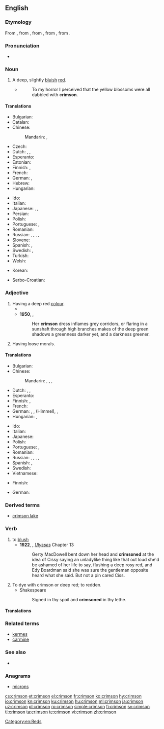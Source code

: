 ==English==
{{wikipedia}}

===Etymology===
From {{etyl|es|en}}, from {{etyl|ar|en}} {{term|قرمز|tr=qirmiz|lang=ar}}, from {{etyl|fa|en}} {{term|کرمست|tr=kirmist|lang=fa}}, from {{etyl|pal|en}}, from {{etyl|sa|en}}.

===Pronunciation===
* {{a|UK|US}} {{IPA|/ˈkrɪmzən/|lang=en}}

===Noun===
{{en-noun}}
{{projectlink|wikipedia}}

# A deep, slightly [[bluish]] [[red]].
#: {{color panel|DC143C}}
#* {{w|Arthur Conan Doyle}}
#*: To my horror I perceived that the yellow blossoms were all dabbled with '''crimson'''.

====Translations====
{{trans-top|deep, slightly bluish red}}
* Bulgarian: {{t|bg|пурпур|m}}
* Catalan: {{t|ca|carmesí}}
* Chinese:
*: Mandarin: {{t+|cmn|艷紅色|sc=Hani}}, {{t|cmn|艳红色|tr=yànhóngsè|sc=Hani}}
* Czech: {{t+|cs|karmínový}}
* Dutch: {{t+|nl|karmijnrood|n}}, {{t|nl|helrood|n}}, {{t|nl|dieprood|n}}
* Esperanto: {{t|eo|karmezino}}
* Estonian: {{t|et|karmiinpunane}}
* Finnish: {{t|fi|verenpunainen}}, {{t|fi|karmiininpunainen}}
* French: {{t+|fr|cramoisi|m}}
* German: {{t+|de|Purpur|n}}, {{t|de|Purpurrot|n}}
* Hebrew: {{t+|he|אַרְגָּמָן|tr=argaman|sc=Hebr}}
* Hungarian: {{t+|hu|karmazsin}}
{{trans-mid}}
* Ido: {{t+|io|karmezino}}
* Italian: {{t+|it|cremisi}}
* Japanese: {{t|ja|深紅色|tr=しんくしょく, shinkushoku}}, {{t|ja|クリムゾン|tr=kurimuzon}}, {{t|ja|紅色|tr=べにいろ, beniiro|sc=Jpan}}
* Persian: {{t+|fa|زرشکی|tr=zereški}}
* Polish: {{t+|pl|karmazyn|m}}
* Portuguese: {{t|pt|carmim}}, {{t|pt|carmesim|m}}
* Romanian: {{t+|ro|carmin}}
* Russian: {{t+|ru|малиновый|tr=malínovyj|sc=Cyrl}}, {{t+|ru|алый|tr=ályj|sc=Cyrl}}, {{t+|ru|пунцовый|tr=puncóvyj|sc=Cyrl}}, {{t+|ru|багровый|tr=bagróvyj|sc=Cyrl}}, {{t+|ru|багряный|tr=bagrjányj|sc=Cyrl}}
* Slovene: {{t|sl|škrlatna}}
* Spanish: {{t+|es|carmín}}, {{t+|es|carmesí}}
* Swedish: {{t+|sv|karmosinröd}}, {{t|sv|karmosin}}
* Turkish: {{t+|tr|kırmızı}}
* Welsh: {{t+|cy|rhudd}}
{{trans-bottom}}

{{checktrans-top}}
<!--Remove this section once all of the translations below have been moved into the tables above.-->
* Korean: {{t-check|ko|심홍색|sc=Hang}}
{{trans-mid}}
* Serbo-Croatian: {{t-check|sh|гримизна боја|sc=Cyrl}}
{{trans-bottom}}

===Adjective===
{{en-adj}}

#Having a deep red [[color|colour]].
#* {{quote-book|year=1907|author=[[w:Robert W. Chambers|Robert Chambers]]
|title=The Younger Set
|chapter=5|url=http://openlibrary.org/works/OL8127246W
|passage=Breezes blowing from beds of iris quickened her breath with their perfume ; &hellip;&nbsp;; she saw a '''crimson''' cardinal winging through the foliage, and amorous tanagers flashing like scarlet flames athwart the pines.}}
#*'''1950''', {{w|Mervyn Peake}}, ''{{w|Gormenghast (novel)|Gormenghast}}''
#*:Her '''crimson''' dress inflames grey corridors, or flaring in a sunshaft through high branches makes of the deep green shadows a greenness darker yet, and a darkness greener.
#Having loose morals.

====Translations====
{{trans-top|having a deep red colour}}
* Bulgarian: {{t+|bg|пурпурен}}
* Chinese:
*: Mandarin: {{t+|cmn|艷紅色|sc=Hani}}, {{t|cmn|艳红色|tr=yànhóngsè|sc=Hani}}, {{t|cmn|赤紅色|sc=Hani}}, {{t|cmn|赤红色|tr=chìhóngsè|sc=Hani}}
* Dutch: {{t+|nl|karmijnrood}}, {{t|nl|helrood}}, {{t|nl|dieprood}}
* Esperanto: {{t|eo|karmezina}}
* Finnish: {{t|fi|verenpunainen}}, {{t|fi|karmiininpunainen}}
* French: {{t+|fr|cramoisi}}
* German: {{t+|de|purpurn}}, {{t|de|purpurrot}}, {{t+|de|blutrot}} (Himmel), {{t+|de|dunkelrot}}, {{t|de|karmesinrot}}
* Hungarian: {{t+|hu|karmazsin}}, {{t+|hu|karmazsinvörös}}
{{trans-mid}}
* Ido: {{t+|io|karmezina}}
* Italian: {{t+|it|cremisi}}
* Japanese: {{t|ja|深紅色|tr=しんくしょくの, shinkushoku no|alt=深紅色の}}
* Polish: {{t|pl|karmazynowy|m}}
* Portuguese: {{t|pt|carmim}}, {{t|pt|carmesim}}
* Romanian: {{t+|ro|carmin}}
* Russian: {{t+|ru|малиновый|tr=malínovyj|sc=Cyrl}}, {{t+|ru|алый|tr=ályj|sc=Cyrl}}, {{t+|ru|пунцовый|tr=puncóvyj|sc=Cyrl}}, {{t+|ru|багровый|tr=bagróvyj|sc=Cyrl}}, {{t+|ru|багряный|tr=bagrjányj|sc=Cyrl}}
* Spanish: {{t+|es|carmín}}, {{t+|es|carmesí}}
* Swedish: {{t+|sv|karmosinröd}}
* Vietnamese: {{t|vi|đỏ thắm}}
{{trans-bottom}}

{{trans-top|having loose morals}}
* Finnish: {{t+|fi|kevytkenkäinen}}
{{trans-mid}}
* German: {{t|de|lose Sitten|f-p}}
{{trans-bottom}}

===Derived terms===
* [[crimson lake]]

===Verb===
{{en-verb}}

# to [[blush]]
#* '''1922''', {{w|James Joyce}}, ''[[w:Ulysses (novel)|Ulysses]]'' Chapter 13
#*: Gerty MacDowell bent down her head and '''crimsoned''' at the idea of Cissy saying an unladylike thing like that out loud she'd be ashamed of her life to say, flushing a deep rosy red, and Edy Boardman said she was sure the gentleman opposite heard what she said. But not a pin cared Ciss.
# To dye with crimson or deep red; to redden.
#* Shakespeare
#*: Signed in thy spoil and '''crimsoned''' in thy lethe.

====Translations====
{{trans-see|blush}}

===Related terms===
* [[kermes]]
* [[carmine]]

===See also===
* {{list:reds/en}}

===Anagrams===
* [[microns#English|microns]]

[[Category:en:Reds]]

[[cs:crimson]]
[[et:crimson]]
[[el:crimson]]
[[fr:crimson]]
[[ko:crimson]]
[[hy:crimson]]
[[io:crimson]]
[[kn:crimson]]
[[ku:crimson]]
[[hu:crimson]]
[[ml:crimson]]
[[ja:crimson]]
[[uz:crimson]]
[[pl:crimson]]
[[ro:crimson]]
[[simple:crimson]]
[[fi:crimson]]
[[sv:crimson]]
[[tl:crimson]]
[[ta:crimson]]
[[te:crimson]]
[[vi:crimson]]
[[zh:crimson]]